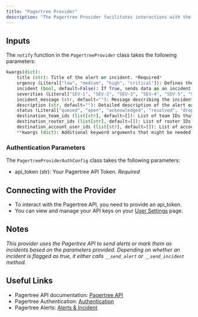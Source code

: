 ```yaml
---
title: "Pagertree Provider"
description: "The Pagertree Provider facilitates interactions with the Pagertree API, allowing the retrieval and management of alerts."
---
```


## Inputs

The `notify` function in the `PagertreeProvider` class takes the following parameters:

```python
kwargs(dict):
    title (str): Title of the alert or incident. *Required*
    urgency (Literal["low", "medium", "high", "critical"]): Defines the urgency of the alert. *Required*
    incident (bool, default=False): If True, sends data as an incident. *Optional*
    severities (Literal["SEV-1", "SEV-2", "SEV-3", "SEV-4", "SEV-5", "SEV_UNKNOWN"], default="SEV-5"): Specifies the severity level of the incident. *Optional*
    incident_message (str, default=""): Message describing the incident. *Optional*
    description (str, default=""): Detailed description of the alert or incident. *Optional*
    status (Literal["queued", "open", "acknowledged", "resolved", "dropped"], default="queued"): Status of the alert or incident. *Optional*
    destination_team_ids (list[str], default=[]): List of team IDs that the alert or incident will be sent to. *Optional*
    destination_router_ids (list[str], default=[]): List of router IDs that the alert or incident will be sent to. *Optional*
    destination_account_user_ids (list[str], default=[]): List of account user IDs that the alert or incident will be sent to. *Optional*
    **kwargs (dict): Additional keyword arguments that might be needed for future use. *Optional*
```


### Authentication Parameters

The `PagertreeProviderAuthConfig` class takes the following parameters:
- api_token (str): Your Pagertree API Token. *Required*


## Connecting with the Provider

- To interact with the Pagertree API, you need to provide an api_token.
- You can view and manage your API keys on your [User Settings](https://app.pagertree.com/user/settings) page.


## Notes

_This provider uses the Pagertree API to send alerts or mark them as incidents based on the parameters provided. Depending on whether an incident is flagged as true, it either calls `__send_alert` or `__send_incident` method._


## Useful Links

- Pagertree API documentation: [Pagertree API](https://pagertree.com/docs)
- Pagertree Authentication: [Authentication](https://pagertree.com/docs/api/authentication)
- Pagertree Alerts: [Alerts & Incident](https://pagertree.com/docs/api/alerts)